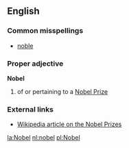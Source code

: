 ==English==

===Common misspellings===
*[[noble]]

===Proper adjective===
'''Nobel'''
# of or pertaining to a [[Nobel Prize]]

===External links===
*[[w:Nobel Prize|Wikipedia article on the Nobel Prize]]s

[[la:Nobel]]
[[nl:nobel]]
[[pl:Nobel]]